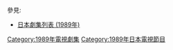 {{Catnav|頁面分類|...|電視節目|電視劇|每年電視影集|1989年電視影集}}
{{Catnav|頁面分類|...|电视节目|电视剧|各國電視劇|日本電視劇|每年日本電視劇集}}

{{cat year nav
| year = 1989
| cat = 日本電視劇集 
| sortkey = 日本電視劇集
| article = 日本電視劇
| in = 
}}
參見:
*[[日本劇集列表_(1989年)|日本劇集列表 (1989年)]]

[[Category:1989年電視劇集|Category:1989年電視劇集]]
[[Category:1989年日本電視節目|Category:1989年日本電視節目]]